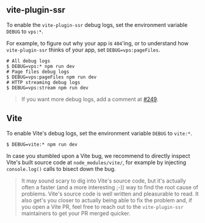 ## vite-plugin-ssr

To enable the `vite-plugin-ssr` debug logs, set the environment variable `DEBUG` to `vps:*`.

For example,
to figure out why your app is `404`'ing,
or to understand how `vite-plugin-ssr` thinks of your app,
set `DEBUG=vps:pageFiles`.

```shell
# All debug logs
$ DEBUG=vps:* npm run dev
# Page files debug logs
$ DEBUG=vps:pageFiles npm run dev
# HTTP streaming debug logs
$ DEBUG=vps:stream npm run dev
```

> If you want more debug logs, add a comment at [#249](https://github.com/brillout/vite-plugin-ssr/issues/249).

## Vite

To enable Vite's debug logs, set the environment variable `DEBUG` to `vite:*`.

```shell
$ DEBUG=vite:* npm run dev
```

In case you stumbled upon a Vite bug, we recommend to directly inspect Vite's built source code at `node_modules/vite/`, for example by injecting `console.log()` calls to bisect down the bug.

> It may sound scary to dig into Vite's source code, but it's actually often a faster (and a more interesting ;-)) way to find the root cause of problems. Vite's source code is well written and pleasurable to read. It also get's you closer to actually being able to fix the problem and, if you open a Vite PR, feel free to reach out to the `vite-plugin-ssr` maintainers to get your PR merged quicker.
